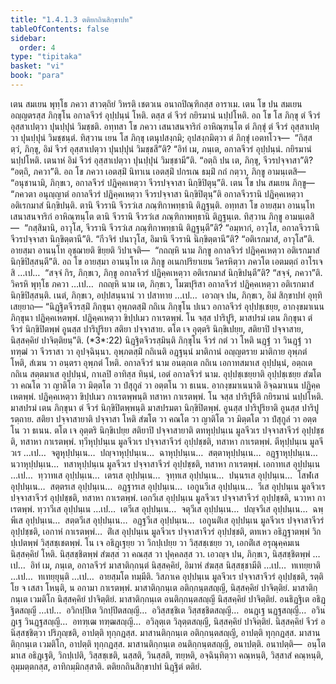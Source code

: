 ```yaml
---
title: "1.4.1.3 ตติยกถินสิกฺขาปท"
tableOfContents: false
sidebar:
  order: 4
type: "tipitaka"
basket: "vi"
book: "para"
---
```



<DynamicBreadcrumb />

<Division number="497" book="para">

<Paragraph number="1921" book="para">
เตน สมเยน พุทฺโธ ภควา สาวตฺถิยํ วิหรติ เชตวเน อนาถปิณฺฑิกสฺส อาราเม. เตน โข ปน สมเยน อญฺญตรสฺส ภิกฺขุโน อกาลจีวรํ อุปฺปนฺนํ โหติ. ตสฺส ตํ จีวรํ กยิรมานํ นปฺปโหติ. อถ โข โส ภิกฺขุ ตํ จีวรํ อุสฺสาเปตฺวา ปุนปฺปุนํ วิมชฺชติ. อทฺทสา โข ภควา เสนาสนจาริกํ อาหิณฺฑนฺโต ตํ ภิกฺขุํ ตํ จีวรํ อุสฺสาเปตฺวา ปุนปฺปุนํ วิมชฺชนฺตํ. ทิสฺวาน เยน โส ภิกฺขุ เตนุปสงฺกมิ; อุปสงฺกมิตฺวา ตํ ภิกฺขุํ เอตทโวจ—  “กิสฺส ตฺวํ, ภิกฺขุ, อิมํ จีวรํ อุสฺสาเปตฺวา ปุนปฺปุนํ วิมชฺชสี”ติ? “อิทํ เม, ภนฺเต, อกาลจีวรํ อุปฺปนฺนํ. กยิรมานํ นปฺปโหติ. เตนาหํ อิมํ จีวรํ อุสฺสาเปตฺวา ปุนปฺปุนํ วิมชฺชามี”ติ. “อตฺถิ ปน เต, ภิกฺขุ, จีวรปจฺจาสา”ติ? “อตฺถิ, ภควา”ติ. อถ โข ภควา เอตสฺมิํ นิทาเน เอตสฺมิํ ปกรเณ ธมฺมิํ กถํ กตฺวา, ภิกฺขู อามนฺเตสิ—  “อนุชานามิ, ภิกฺขเว, อกาลจีวรํ ปฏิคฺคเหตฺวา จีวรปจฺจาสา นิกฺขิปิตุนฺ”ติ.
</Paragraph>

</Division>
<Division number="498" book="para">

<Paragraph number="1922" book="para">
เตน โข ปน สมเยน ภิกฺขู—  “ภควตา อนุญฺญาตํ อกาลจีวรํ ปฏิคฺคเหตฺวา จีวรปจฺจาสา นิกฺขิปิตุนฺ”ติ อกาลจีวรานิ ปฏิคฺคเหตฺวา อติเรกมาสํ นิกฺขิปนฺติ. ตานิ จีวรานิ จีวรวํเส ภณฺฑิกาพทฺธานิ ติฏฺฐนฺติ. อทฺทสา โข อายสฺมา อานนฺโท เสนาสนจาริกํ อาหิณฺฑนฺโต ตานิ จีวรานิ จีวรวํเส ภณฺฑิกาพทฺธานิ ติฏฺฐนฺเต. ทิสฺวาน ภิกฺขู อามนฺเตสิ—  “กสฺสิมานิ, อาวุโส, จีวรานิ จีวรวํเส ภณฺฑิกาพทฺธานิ ติฏฺฐนฺตี”ติ? “อมฺหากํ, อาวุโส, อกาลจีวรานิ จีวรปจฺจาสา นิกฺขิตฺตานี”ติ. “กีวจิรํ ปนาวุโส, อิมานิ จีวรานิ นิกฺขิตฺตานี”ติ? “อติเรกมาสํ, อาวุโส”ติ. อายสฺมา อานนฺโท อุชฺฌายติ ขิยฺยติ วิปาเจติ—  “กถญฺหิ นาม ภิกฺขู อกาลจีวรํ ปฏิคฺคเหตฺวา อติเรกมาสํ นิกฺขิปิสฺสนฺตี”ติ.
</Paragraph>

<Paragraph number="1923" book="para">
อถ โข อายสฺมา อานนฺโท เต ภิกฺขู อเนกปริยาเยน วิครหิตฺวา ภควโต เอตมตฺถํ อาโรเจสิ …เป…  “สจฺจํ กิร, ภิกฺขเว, ภิกฺขู อกาลจีวรํ ปฏิคฺคเหตฺวา อติเรกมาสํ นิกฺขิปนฺตี”ติ? “สจฺจํ, ภควา”ติ. วิครหิ พุทฺโธ ภควา …เป…  กถญฺหิ นาม เต, ภิกฺขเว, โมฆปุริสา อกาลจีวรํ ปฏิคฺคเหตฺวา อติเรกมาสํ นิกฺขิปิสฺสนฺติ. เนตํ, ภิกฺขเว, อปฺปสนฺนานํ วา ปสาทาย …เป…  เอวญฺจ ปน, ภิกฺขเว, อิมํ สิกฺขาปทํ อุทฺทิเสยฺยาถ—
</Paragraph>

</Division>
<Division number="499" book="para">

<Paragraph number="1924" book="para">
<Emphasis>“นิฏฺฐิตจีวรสฺมิํ ภิกฺขุนา อุพฺภตสฺมิํ กถิเน ภิกฺขุโน ปเนว อกาลจีวรํ อุปฺปชฺเชยฺย, อากงฺขมาเนน ภิกฺขุนา ปฏิคฺคเหตพฺพํ. ปฏิคฺคเหตฺวา ขิปฺปเมว กาเรตพฺพํ. โน จสฺส ปาริปูริ, มาสปรมํ เตน ภิกฺขุนา ตํ จีวรํ นิกฺขิปิตพฺพํ อูนสฺส ปาริปูริยา สติยา ปจฺจาสาย. ตโต เจ อุตฺตริ นิกฺขิเปยฺย, สติยาปิ ปจฺจาสาย, นิสฺสคฺคิยํ ปาจิตฺติยนฺ”</Emphasis>ติ. (*3*:<Emphasis>22</Emphasis>)
</Paragraph>

</Division>
<Division number="500" book="para">

<Paragraph number="1925" book="para">
<Emphasis>นิฏฺฐิตจีวรสฺมินฺ</Emphasis>ติ ภิกฺขุโน จีวรํ กตํ วา โหติ นฏฺฐํ วา วินฏฺฐํ วา ทฑฺฒํ วา จีวราสา วา อุปจฺฉินฺนา.
</Paragraph>

<Paragraph number="1926" book="para">
<Emphasis>อุพฺภตสฺมิํ กถิเน</Emphasis>ติ อฏฺฐนฺนํ มาติกานํ อญฺญตราย มาติกาย อุพฺภตํ โหติ, สํเฆน วา อนฺตรา อุพฺภตํ โหติ.
</Paragraph>

<Paragraph number="1927" book="para">
<Emphasis>อกาลจีวรํ</Emphasis> นาม อนตฺถเต กถิเน เอกาทสมาเส อุปฺปนฺนํ, อตฺถเต กถิเน สตฺตมาเส อุปฺปนฺนํ, กาเลปิ อาทิสฺส ทินฺนํ, เอตํ อกาลจีวรํ นาม.
</Paragraph>

<Paragraph number="1928" book="para">
<Emphasis>อุปฺปชฺเชยฺยา</Emphasis>ติ อุปฺปชฺเชยฺย สํฆโต วา คณโต วา ญาติโต วา มิตฺตโต วา ปํสุกูลํ วา อตฺตโน วา ธเนน.
</Paragraph>

<Paragraph number="1929" book="para">
<Emphasis>อากงฺขมาเนนา</Emphasis>ติ อิจฺฉมาเนน ปฏิคฺคเหตพฺพํ.
</Paragraph>

<Paragraph number="1930" book="para">
<Emphasis>ปฏิคฺคเหตฺวา ขิปฺปเมว กาเรตพฺพนฺ</Emphasis>ติ ทสาหา กาเรตพฺพํ.
</Paragraph>

<Paragraph number="1931" book="para">
<Emphasis>โน จสฺส ปาริปูรี</Emphasis>ติ กยิรมานํ นปฺปโหติ.
</Paragraph>

<Paragraph number="1932" book="para">
<Emphasis>มาสปรมํ เตน ภิกฺขุนา ตํ จีวรํ นิกฺขิปิตพฺพนฺ</Emphasis>ติ มาสปรมตา นิกฺขิปิตพฺพํ.
</Paragraph>

<Paragraph number="1933" book="para">
<Emphasis>อูนสฺส ปาริปูริยา</Emphasis>ติ อูนสฺส ปาริปูรตฺถาย.
</Paragraph>

<Paragraph number="1934" book="para">
<Emphasis>สติยา ปจฺจาสายา</Emphasis>ติ ปจฺจาสา โหติ สํฆโต วา คณโต วา ญาติโต วา มิตฺตโต วา ปํสุกูลํ วา อตฺตโน วา ธเนน.
</Paragraph>

<Paragraph number="1935" book="para">
<Emphasis>ตโต เจ อุตฺตริ นิกฺขิเปยฺย สติยาปิ ปจฺจาสายา</Emphasis>ติ ตทหุปฺปนฺเน มูลจีวเร ปจฺจาสาจีวรํ อุปฺปชฺชติ, ทสาหา กาเรตพฺพํ. ทฺวีหุปฺปนฺเน มูลจีวเร ปจฺจาสาจีวรํ อุปฺปชฺชติ, ทสาหา กาเรตพฺพํ. ตีหุปฺปนฺเน มูลจีวเร …เป…  จตูหุปฺปนฺเน…  ปญฺจาหุปฺปนฺเน…  ฉาหุปฺปนฺเน…  สตฺตาหุปฺปนฺเน…  อฏฺฐาหุปฺปนฺเน…  นวาหุปฺปนฺเน…  ทสาหุปฺปนฺเน มูลจีวเร ปจฺจาสาจีวรํ อุปฺปชฺชติ, ทสาหา กาเรตพฺพํ. เอกาทเส อุปฺปนฺเน …เป…  ทฺวาทเส อุปฺปนฺเน…  เตรเส อุปฺปนฺเน…  จุทฺทเส อุปฺปนฺเน…  ปนฺนรเส อุปฺปนฺเน…  โสฬเส อุปฺปนฺเน…  สตฺตรเส อุปฺปนฺเน…  อฏฺฐารเส อุปฺปนฺเน…  เอกูนวีเส อุปฺปนฺเน…  วีเส อุปฺปนฺเน มูลจีวเร ปจฺจาสาจีวรํ อุปฺปชฺชติ, ทสาหา กาเรตพฺพํ. เอกวีเส อุปฺปนฺเน มูลจีวเร ปจฺจาสาจีวรํ อุปฺปชฺชติ, นวาหา กาเรตพฺพํ. ทฺวาวีเส อุปฺปนฺเน …เป…  เตวีเส อุปฺปนฺเน…  จตุวีเส อุปฺปนฺเน…  ปญฺจวีเส อุปฺปนฺเน…  ฉพฺพีเส อุปฺปนฺเน…  สตฺตวีเส อุปฺปนฺเน…  อฏฺฐวีเส อุปฺปนฺเน…  เอกูนติํเส อุปฺปนฺเน มูลจีวเร ปจฺจาสาจีวรํ อุปฺปชฺชติ, เอกาหํ กาเรตพฺพํ…  ติํเส อุปฺปนฺเน มูลจีวเร ปจฺจาสาจีวรํ อุปฺปชฺชติ, ตทเหว อธิฏฺฐาตพฺพํ วิกปฺเปตพฺพํ วิสฺสชฺเชตพฺพํ. โน เจ อธิฏฺเฐยฺย วา วิกปฺเปยฺย วา วิสฺสชฺเชยฺย วา, เอกติํเส อรุณุคฺคมเน นิสฺสคฺคิยํ โหติ. นิสฺสชฺชิตพฺพํ สํฆสฺส วา คณสฺส วา ปุคฺคลสฺส วา. เอวญฺจ ปน, ภิกฺขเว, นิสฺสชฺชิตพฺพํ …เป…  อิทํ เม, ภนฺเต, อกาลจีวรํ มาสาติกฺกนฺตํ นิสฺสคฺคิยํ, อิมาหํ สํฆสฺส นิสฺสชฺชามีติ …เป…  ทเทยฺยาติ …เป…  ทเทยฺยุนฺติ …เป…  อายสฺมโต ทมฺมีติ.
</Paragraph>

<Paragraph number="1936" book="para">
วิสภาเค อุปฺปนฺเน มูลจีวเร ปจฺจาสาจีวรํ อุปฺปชฺชติ, รตฺติโย จ เสสา โหนฺติ, น อกามา กาเรตพฺพํ.
</Paragraph>

</Division>
<Division number="501" book="para">

<Paragraph number="1937" book="para">
มาสาติกฺกนฺเต อติกฺกนฺตสญฺญี, นิสฺสคฺคิยํ ปาจิตฺติยํ. มาสาติกฺกนฺเต เวมติโก นิสฺสคฺคิยํ ปาจิตฺติยํ. มาสาติกฺกนฺเต อนติกฺกนฺตสญฺญี นิสฺสคฺคิยํ ปาจิตฺติยํ. อนธิฏฺฐิเต อธิฏฺฐิตสญฺญี …เป…  อวิกปฺปิเต วิกปฺปิตสญฺญี…  อวิสฺสชฺชิเต วิสฺสชฺชิตสญฺญี…  อนฏฺเฐ นฏฺฐสญฺญี…  อวินฏฺเฐ วินฏฺฐสญฺญี…  อทฑฺเฒ ทฑฺฒสญฺญี…  อวิลุตฺเต วิลุตฺตสญฺญี, นิสฺสคฺคิยํ ปาจิตฺติยํ.
</Paragraph>

<Paragraph number="1938" book="para">
นิสฺสคฺคิยํ จีวรํ อนิสฺสชฺชิตฺวา ปริภุญฺชติ, อาปตฺติ ทุกฺกฏสฺส. มาสานติกฺกนฺเต อติกฺกนฺตสญฺญี, อาปตฺติ ทุกฺกฏสฺส. มาสานติกฺกนฺเต เวมติโก, อาปตฺติ ทุกฺกฏสฺส. มาสานติกฺกนฺเต อนติกฺกนฺตสญฺญี, อนาปตฺติ.
</Paragraph>

</Division>
<Division number="502" book="para">

<Paragraph number="1939" book="para">
อนาปตฺติ—  อนฺโตมาเส อธิฏฺเฐติ, วิกปฺเปติ, วิสฺสชฺเชติ, นสฺสติ, วินสฺสติ, ฑยฺหติ, อจฺฉินฺทิตฺวา คณฺหนฺติ, วิสฺสาสํ คณฺหนฺติ, อุมฺมตฺตกสฺส, อาทิกมฺมิกสฺสาติ.

</Paragraph>
</Division>

<Paragraph number="1940" type="center" book="para">
ตติยกถินสิกฺขาปทํ นิฏฺฐิตํ ตติยํ.
</Paragraph>